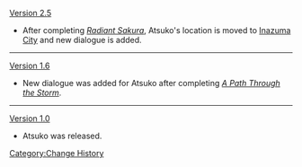 [[Version 2.5]]
* After completing ''[[Radiant Sakura]]'', Atsuko's location is moved to [[Inazuma City]] and new dialogue is added.
----
[[Version 1.6]]
* New dialogue was added for Atsuko after completing ''[[A Path Through the Storm]]''.
----
[[Version 1.0]]
* Atsuko was released.
<noinclude>[[Category:Change History]]</noinclude>